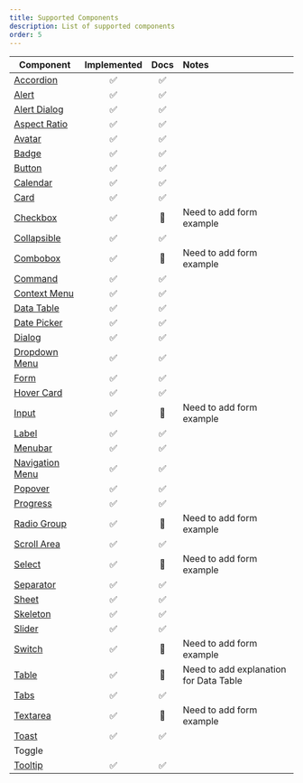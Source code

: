 ```yaml
---
title: Supported Components
description: List of supported components
order: 5
---
```


| Component                                           | Implemented | Docs | Notes                                  |
| --------------------------------------------------- | :---------: | :--: | :------------------------------------- |
| [Accordion](/docs/components/accordion)             |     ✅      |  ✅  |                                        |
| [Alert](/docs/components/alert)                     |     ✅      |  ✅  |                                        |
| [Alert Dialog](/docs/components/alert-dialog)       |     ✅      |  ✅  |                                        |
| [Aspect Ratio](/docs/components/aspect-ratio)       |     ✅      |  ✅  |                                        |
| [Avatar](/docs/components/avatar)                   |     ✅      |  ✅  |                                        |
| [Badge](/docs/components/badge)                     |     ✅      |  ✅  |                                        |
| [Button](/docs/components/button)                   |     ✅      |  ✅  |                                        |
| [Calendar](/docs/components/calendar)               |     ✅      |  ✅  |                                        |
| [Card](/docs/components/card)                       |     ✅      |  ✅  |                                        |
| [Checkbox](/docs/components/checkbox)               |     ✅      |  🚧  | Need to add form example               |
| [Collapsible](/docs/components/collapsible)         |     ✅      |  ✅  |                                        |
| [Combobox](/docs/components/combobox)               |     ✅      |  🚧  | Need to add form example               |
| [Command](/docs/components/command)                 |     ✅      |  ✅  |                                        |
| [Context Menu](/docs/components/context-menu)       |     ✅      |  ✅  |                                        |
| [Data Table](/docs/components/data-table)           |     ✅      |  ✅  |                                        |
| [Date Picker](/docs/components/date-picker)         |     ✅      |  ✅  |                                        |
| [Dialog](/docs/components/dialog)                   |     ✅      |  ✅  |                                        |
| [Dropdown Menu](/docs/components/dropdown-menu)     |     ✅      |  ✅  |                                        |
| [Form](/docs/components/form)                       |     ✅      |  ✅  |                                        |
| [Hover Card](/docs/components/hover-card)           |     ✅      |  ✅  |                                        |
| [Input](/docs/components/input)                     |     ✅      |  🚧  | Need to add form example               |
| [Label](/docs/components/label)                     |     ✅      |  ✅  |                                        |
| [Menubar](/docs/components/menubar)                 |     ✅      |  ✅  |                                        |
| [Navigation Menu](/docs/components/navigation-menu) |     ✅      |  ✅  |                                        |
| [Popover](/docs/components/popover)                 |     ✅      |  ✅  |                                        |
| [Progress](/docs/components/progress)               |     ✅      |  ✅  |                                        |
| [Radio Group](/docs/components/radio-group)         |     ✅      |  🚧  | Need to add form example               |
| [Scroll Area](/docs/components/scroll-area)         |     ✅      |  ✅  |                                        |
| [Select](/docs/components/select)                   |     ✅      |  🚧  | Need to add form example               |
| [Separator](/docs/components/separator)             |     ✅      |  ✅  |                                        |
| [Sheet](/docs/components/sheet)                     |     ✅      |  ✅  |
| [Skeleton](/docs/components/skeleton)               |     ✅      |  ✅  |                                        |
| [Slider](/docs/components/slider)                   |     ✅      |  ✅  |                                        |
| [Switch](/docs/components/switch)                   |     ✅      |  🚧  | Need to add form example               |
| [Table](/docs/components/table)                     |     ✅      |  🚧  | Need to add explanation for Data Table |
| [Tabs](/docs/components/tabs)                       |     ✅      |  ✅  |                                        |
| [Textarea](/docs/components/textarea)               |     ✅      |  🚧  | Need to add form example               |
| [Toast](/docs/components/toast)                     |     ✅      |  ✅  |                                        |
| Toggle                                              |             |      |                                        |
| [Tooltip](/docs/components/tooltip)                 |     ✅      |  ✅  |                                        |
